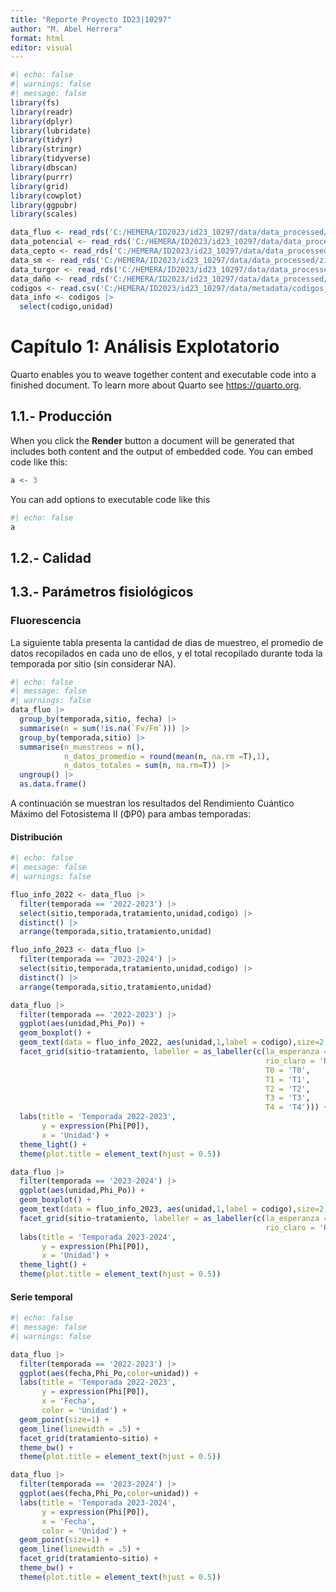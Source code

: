 ```yaml
---
title: "Reporte Proyecto ID23|10297"
author: "M. Abel Herrera"
format: html
editor: visual
---
```


```r
#| echo: false
#| warnings: false
#| message: false 
library(fs)
library(readr)
library(dplyr)
library(lubridate)
library(tidyr)
library(stringr)
library(tidyverse)
library(dbscan)
library(purrr)
library(grid)
library(cowplot)
library(ggpubr)
library(scales)

data_fluo <- read_rds('C:/HEMERA/ID2023/id23_10297/data/data_processed/fluorescencia.rds')
data_potencial <- read_rds('C:/HEMERA/ID2023/id23_10297/data/data_processed/potencial.rds')
data_cepto <- read_rds('C:/HEMERA/ID2023/id23_10297/data/data_processed/ceptometro.rds')
data_sm <- read_rds('C:/HEMERA/ID2023/id23_10297/data/data_processed/zim_sm.rds')
data_turgor <- read_rds('C:/HEMERA/ID2023/id23_10297/data/data_processed/zim_turgor.rds')
data_daño <- read_rds('C:/HEMERA/ID2023/id23_10297/data/data_processed/cosecha/daño.rds')
codigos <- read.csv('C:/HEMERA/ID2023/id23_10297/data/metadata/codigos_arboles.csv', sep = ';')
data_info <- codigos |>
  select(codigo,unidad)
```

# Capítulo 1: Análisis Explotatorio

Quarto enables you to weave together content and executable code into a finished document. To learn more about Quarto see <https://quarto.org>.

## 1.1.- Producción

When you click the **Render** button a document will be generated that includes both content and the output of embedded code. You can embed code like this:

```r
a <- 3
```

You can add options to executable code like this

```r
#| echo: false
a
```

## 1.2.- Calidad

## 1.3.- Parámetros fisiológicos

### Fluorescencia

La siguiente tabla presenta la cantidad de dias de muestreo, el promedio de datos recopilados en cada uno de ellos, y el total recopilado durante toda la temporada por sitio (sin considerar NA).

```r
#| echo: false
#| message: false
#| warnings: false
data_fluo |>
  group_by(temporada,sitio, fecha) |>
  summarise(n = sum(!is.na(`Fv/Fm`))) |>
  group_by(temporada,sitio) |>
  summarise(n_muestreos = n(),
            n_datos_promedio = round(mean(n, na.rm =T),1),
            n_datos_totales = sum(n, na.rm=T)) |>
  ungroup() |>
  as.data.frame()
```

A continuación se muestran los resultados del Rendimiento Cuántico Máximo del Fotosistema II (ΦP0) para ambas temporadas:

#### Distribución

```r
#| echo: false
#| message: false
#| warnings: false

fluo_info_2022 <- data_fluo |>
  filter(temporada == '2022-2023') |>
  select(sitio,temporada,tratamiento,unidad,codigo) |>
  distinct() |>
  arrange(temporada,sitio,tratamiento,unidad)

fluo_info_2023 <- data_fluo |>
  filter(temporada == '2023-2024') |>
  select(sitio,temporada,tratamiento,unidad,codigo) |>
  distinct() |>
  arrange(temporada,sitio,tratamiento,unidad)

data_fluo |> 
  filter(temporada == '2022-2023') |>
  ggplot(aes(unidad,Phi_Po)) +
  geom_boxplot() +
  geom_text(data = fluo_info_2022, aes(unidad,1,label = codigo),size=2.5) +
  facet_grid(sitio~tratamiento, labeller = as_labeller(c(la_esperanza = 'La Esperanza',
                                                         rio_claro = 'Rio Claro',
                                                         T0 = 'T0',
                                                         T1 = 'T1',
                                                         T2 = 'T2',
                                                         T3 = 'T3',
                                                         T4 = 'T4'))) +
  labs(title = 'Temporada 2022-2023',
       y = expression(Phi[P0]),
       x = 'Unidad') +
  theme_light() +
  theme(plot.title = element_text(hjust = 0.5))

data_fluo |> 
  filter(temporada == '2023-2024') |>
  ggplot(aes(unidad,Phi_Po)) +
  geom_boxplot() +
  geom_text(data = fluo_info_2023, aes(unidad,1,label = codigo),size=2.5) +
  facet_grid(sitio~tratamiento, labeller = as_labeller(c(la_esperanza = 'La Esperanza',
                                                         rio_claro = 'Rio Claro'))) +
  labs(title = 'Temporada 2023-2024',
       y = expression(Phi[P0]),
       x = 'Unidad') +
  theme_light() +
  theme(plot.title = element_text(hjust = 0.5))

```

#### Serie temporal

```r
#| echo: false
#| message: false
#| warnings: false

data_fluo |>
  filter(temporada == '2022-2023') |>
  ggplot(aes(fecha,Phi_Po,color=unidad)) +
  labs(title = 'Temporada 2022-2023',
       y = expression(Phi[P0]),
       x = 'Fecha',
       color = 'Unidad') +
  geom_point(size=1) +
  geom_line(linewidth = .5) +
  facet_grid(tratamiento~sitio) +
  theme_bw() +
  theme(plot.title = element_text(hjust = 0.5))

data_fluo |>
  filter(temporada == '2023-2024') |>
  ggplot(aes(fecha,Phi_Po,color=unidad)) +
  labs(title = 'Temporada 2023-2024',
       y = expression(Phi[P0]),
       x = 'Fecha',
       color = 'Unidad') +
  geom_point(size=1) +
  geom_line(linewidth = .5) +
  facet_grid(tratamiento~sitio) +
  theme_bw() +
  theme(plot.title = element_text(hjust = 0.5))

```
